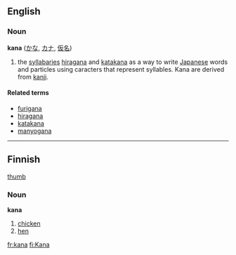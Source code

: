 ==English==
===Noun===
'''kana''' ([[かな]], [[カナ]], [[仮名]])

#the [[syllabary|syllabaries]] [[hiragana]] and [[katakana]] as a way to write [[Japanese]] words and particles using caracters that represent syllables. Kana are derived from [[kanji]].

====Related terms====
*[[furigana]]
*[[hiragana]]
*[[katakana]]
*[[manyogana]]

------

==Finnish==
[[image:Chicken portrait.jpg|thumb]]
===Noun===
'''kana'''

# [[chicken]] 
# [[hen]]

[[fr:kana]]
[[fi:Kana]]